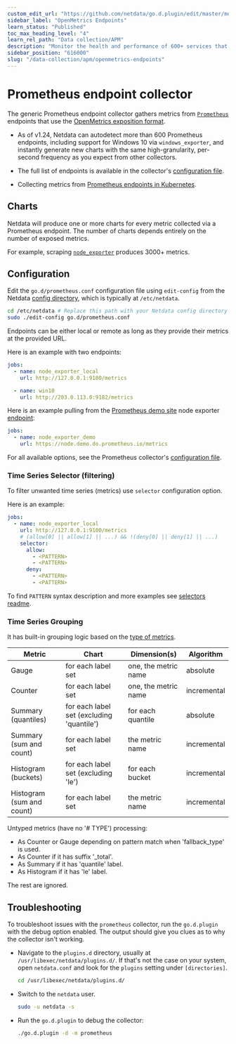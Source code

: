 ```yaml
---
custom_edit_url: "https://github.com/netdata/go.d.plugin/edit/master/modules/prometheus/README.md"
sidebar_label: "OpenMetrics Endpoints"
learn_status: "Published"
toc_max_heading_level: "4"
learn_rel_path: "Data collection/APM"
description: "Monitor the health and performance of 600+ services that support the Prometheus metrics with Netdata's per-second frequency and zero configuration."
sidebar_position: "616000"
slug: "/data-collection/apm/openmetrics-endpoints"
---
```



# Prometheus endpoint collector

The generic Prometheus endpoint collector gathers metrics from [`Prometheus`](https://prometheus.io/) endpoints that use
the [OpenMetrics exposition format](https://prometheus.io/docs/instrumenting/exposition_formats/).

- As of v1.24, Netdata can autodetect more than 600 Prometheus endpoints, including support for Windows 10 via
  `windows_exporter`, and instantly generate new charts with the same high-granularity, per-second frequency as you
  expect from other collectors.

- The full list of endpoints is available in the
  collector's [configuration file](https://github.com/netdata/go.d.plugin/blob/master/config/go.d/prometheus.conf).

- Collecting metrics
  from [Prometheus endpoints in Kubernetes](https://github.com/netdata/helmchart#prometheus-endpoints).

## Charts

Netdata will produce one or more charts for every metric collected via a Prometheus endpoint. The number of charts
depends entirely on the number of exposed metrics.

For example, scraping [`node_exporter`](https://github.com/prometheus/node_exporter) produces 3000+ metrics.

## Configuration

Edit the `go.d/prometheus.conf` configuration file using `edit-config` from the
Netdata [config directory](/docs/configuring/configuration), which is typically at `/etc/netdata`.

```bash
cd /etc/netdata # Replace this path with your Netdata config directory
sudo ./edit-config go.d/prometheus.conf
```

Endpoints can be either local or remote as long as they provide their metrics at the provided URL.

Here is an example with two endpoints:

```yaml
jobs:
  - name: node_exporter_local
    url: http://127.0.0.1:9100/metrics

  - name: win10
    url: http://203.0.113.0:9182/metrics
```

Here is an example pulling from the [Prometheus demo site](https://demo.do.prometheus.io/) node
exporter [endpoint](https://node.demo.do.prometheus.io/metrics):

```yaml
jobs:
  - name: node_exporter_demo
    url: https://node.demo.do.prometheus.io/metrics
```

For all available options, see the Prometheus
collector's [configuration file](https://github.com/netdata/go.d.plugin/blob/master/config/go.d/prometheus.conf).

### Time Series Selector (filtering)

To filter unwanted time series (metrics) use `selector` configuration option.

Here is an example:

```yaml
jobs:
  - name: node_exporter_local
    url: http://127.0.0.1:9100/metrics
    # (allow[0] || allow[1] || ...) && !(deny[0] || deny[1] || ...)
    selector:
      allow:
        - <PATTERN>
        - <PATTERN>
      deny:
        - <PATTERN>
        - <PATTERN>
```

To find `PATTERN` syntax description and more examples
see [selectors readme](https://github.com/netdata/go.d.plugin/tree/master/pkg/prometheus/selector#time-series-selector).

### Time Series Grouping

It has built-in grouping logic based on the [type of metrics](https://prometheus.io/docs/concepts/metric_types/).

| Metric                    | Chart                                     | Dimension(s)         | Algorithm   |
|---------------------------|-------------------------------------------|----------------------|-------------|
| Gauge                     | for each label set                        | one, the metric name | absolute    |
| Counter                   | for each label set                        | one, the metric name | incremental |
| Summary (quantiles)       | for each label set (excluding 'quantile') | for each quantile    | absolute    |
| Summary (sum and count)   | for each label set                        | the metric name      | incremental |
| Histogram (buckets)       | for each label set (excluding 'le')       | for each bucket      | incremental |
| Histogram (sum and count) | for each label set                        | the metric name      | incremental |

Untyped metrics (have no '# TYPE') processing:

- As Counter or Gauge depending on pattern match when 'fallback_type' is used.
- As Counter if it has suffix '_total'.
- As Summary if it has 'quantile' label.
- As Histogram if it has 'le' label.

The rest are ignored.

## Troubleshooting

To troubleshoot issues with the `prometheus` collector, run the `go.d.plugin` with the debug option enabled. The output
should give you clues as to why the collector isn't working.

- Navigate to the `plugins.d` directory, usually at `/usr/libexec/netdata/plugins.d/`. If that's not the case on
  your system, open `netdata.conf` and look for the `plugins` setting under `[directories]`.

  ```bash
  cd /usr/libexec/netdata/plugins.d/
  ```

- Switch to the `netdata` user.

  ```bash
  sudo -u netdata -s
  ```

- Run the `go.d.plugin` to debug the collector:

  ```bash
  ./go.d.plugin -d -m prometheus
  ```
